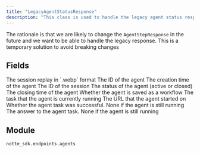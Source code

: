 ```yaml
---
title: "LegacyAgentStatusResponse"
description: "This class is used to handle the legacy agent status response"
---
```


The rationale is that we are likely to change the `AgentStepResponse` in the future and we want to be able to handle the legacy response. This is a temporary solution to avoid breaking changes

## Fields

<ParamField path="replay" type="UnionType[bytes, None]" required>
  The session replay in `.webp` format
</ParamField>

<ParamField path="agent_id" type="str" required>
  The ID of the agent
</ParamField>

<ParamField path="created_at" type="datetime" required>
  The creation time of the agent
</ParamField>

<ParamField path="session_id" type="str" required>
  The ID of the session
</ParamField>

<ParamField path="status" type="AgentStatus" required>
  The status of the agent (active or closed)
</ParamField>

<ParamField path="closed_at" type="UnionType[datetime, None]" required>
  The closing time of the agent
</ParamField>

<ParamField path="saved" type="bool" required>
  Whether the agent is saved as a workflow
</ParamField>

<ParamField path="task" type="str" required>
  The task that the agent is currently running
</ParamField>

<ParamField path="url" type="UnionType[str, None]" required>
  The URL that the agent started on
</ParamField>

<ParamField path="success" type="UnionType[bool, None]" required>
  Whether the agent task was successful. None if the agent is still running
</ParamField>

<ParamField path="answer" type="UnionType[str, None]" required>
  The answer to the agent task. None if the agent is still running
</ParamField>

<ParamField path="steps" type="list[Dict[str, Any]]" required>
</ParamField>


## Module

`notte_sdk.endpoints.agents`
